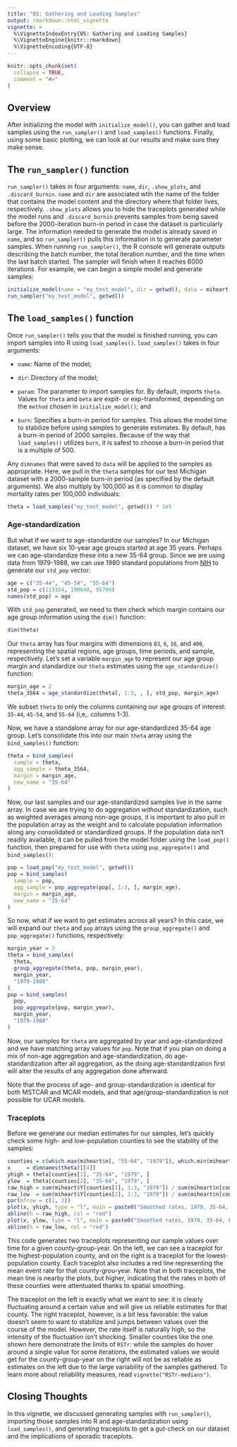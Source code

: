 ```yaml
---
title: "05: Gathering and Loading Samples"
output: rmarkdown::html_vignette
vignette: >
  %\VignetteIndexEntry{05: Gathering and Loading Samples}
  %\VignetteEngine{knitr::rmarkdown}
  %\VignetteEncoding{UTF-8}
---
```


```r
knitr::opts_chunk$set(
  collapse = TRUE,
  comment = "#>"
)
```

## Overview

After initializing the model with `initialize_model()`, you can gather and load samples using the `run_sampler()` and `load_samples()` functions. Finally, using some basic plotting, we can look at our results and make sure they make sense.

## The `run_sampler()` function

`run_sampler()` takes in four arguments: `name`, `dir`, `.show_plots`, and `.discard_burnin`. `name` and `dir` are associated wtih the name of the folder that contains the model content and the directory where that folder lives, respectively. `.show_plots` allows you to hide the traceplots generated while the model runs and `.discard_burnin` prevents samples from being saved before the 2000-iteration burn-in period in case the dataset is particularly large. The information needed to generate the model is already saved in `name`, and so `run_sampler()` pulls this information in to generate parameter samples. When running `run_sampler()`, the R console will generate outputs describing the batch number, the total iteration number, and the time when the last batch started. The sampler will finish when it reaches 6000 iterations. For example, we can begin a simple model and generate samples:

```r
initialize_model(name = "my_test_model", dir = getwd(), data = miheart, adjacency = miadj)
run_sampler("my_test_model", getwd())
```

## The `load_samples()` function

Once `run_sampler()` tells you that the model is finished running, you can import samples into R using `load_samples()`. `load_samples()` takes in four arguments:

-   `name`: Name of the model;

-   `dir`: Directory of the model;

-   `param`: The parameter to import samples for. By default, imports `theta`. Values for `theta` and `beta` are expit- or exp-transformed, depending on the `method` chosen in `initialize_model()`; and

-   `burn`: Specifies a burn-in period for samples. This allows the model time to stabilize before using samples to generate estimates. By default, has a burn-in period of 2000 samples. Because of the way that `load_samples()` utilizes `burn`, it is safest to choose a burn-in period that is a multiple of 500.

Any `dimnames` that were saved to `data` will be applied to the samples as appropriate. Here, we pull in the `theta` samples for our test Michigan dataset with a 2000-sample burn-in period (as specified by the default arguments). We also multiply by 100,000 as it is common to display mortality rates per 100,000 individuals:

```r
theta = load_samples("my_test_model", getwd()) * 1e5
```

### Age-standardization
But what if we want to age-standardize our samples? In our Michigan dataset, we have six 10-year age groups started at age 35 years. Perhaps we can age-standardize these into a new 35-64 group. Since we are using data from 1979-1988, we can use 1980 standard populations from [NIH](https://seer.cancer.gov/stdpopulations/stdpop.19ages.html) to generate our `std_pop` vector:

```r
age = c("35-44", "45-54", "55-64")
std_pop = c(113154, 100640, 95799)
names(std_pop) = age
```

With `std_pop` generated, we need to then check which margin contains our age group information using the `dim()` function:

```r
dim(theta)
```

Our `theta` array has four margins with dimensions `83`, `6`, `10`, and `400`, representing the spatial regions, age groups, time periods, and sample, respectively. Let's set a variable `margin_age` to represent our age group margin and standardize our `theta` estimates using the `age_standardize()` function:

```r
margin_age = 2
theta_3564 = age_standardize(theta[, 1:3, , ], std_pop, margin_age)
```

We subset `theta` to only the columns containing our age groups of interest: `35-44`, `45-54`, and `55-64` (i,e,. columns 1-3).

Now, we have a standalone array for our age-standardized 35-64 age group. Let's consolidate this into our main `theta` array using the `bind_samples()` function:

```r
theta = bind_samples(
  sample = theta,
  agg_sample = theta_3564,
  margin = margin_age,
  new_name = "35-64"
)
```

Now, our last samples and our age-standardized samples live in the same array. In case we are trying to do aggregation *without* standardization, such as weighted averages among non-age groups, it is important to also pull in the population array as the weight and to calculate population information along any consolidated or standardized groups. If the population data isn't readily available, it can be pulled from the model folder using the `load_pop()` function, then prepared for use with `theta` using `pop_aggregate()` and `bind_samples()`:

```r
pop = load_pop("my_test_model", getwd())
pop = bind_samples(
  sample = pop,
  agg_sample = pop_aggregate(pop[, 1:3, ], margin_age),
  margin = margin_age,
  new_name = "35-64"
)
```

So now, what if we want to get estimates across all years? In this case, we will expand our `theta` and `pop` arrays using the `group_aggregate()` and `pop_aggregate()` functions, respectively:

```r
margin_year = 3
theta = bind_samples(
  theta,
  group_aggregate(theta, pop, margin_year),
  margin_year,
  "1979-1988"
)
pop = bind_samples(
  pop,
  pop_aggregate(pop, margin_year),
  margin_year,
  "1979-1988"
)
```

Now, our samples for `theta` are aggregated by year and age-standardized and we have matching array values for `pop`. Note that if you plan on doing a mix of non-age aggregation and age-standardization, do age-standardization after all aggregation, as the doing age-standardization first will alter the results of any aggregation done afterward.

Note that the process of age- and group-standardization is identical for both MSTCAR and MCAR models, and that age/group-standardization is not possible for UCAR models.

### Traceplots

Before we generate our median estimates for our samples, let's quickly check some high- and low-population counties to see the stability of the samples:

```r
counties = c(which.max(miheart$n[, "55-64", "1979"]), which.min(miheart$n[, "55-64", "1979"]))
x     = dimnames(theta)[[4]]
yhigh = theta[counties[1], "35-64", "1979", ]
ylow  = theta[counties[2], "35-64", "1979", ]
raw_high = sum(miheart$Y[counties[1], 1:3, "1979"]) / sum(miheart$n[counties[1], 1:3, "1979"]) * 1e5
raw_low  = sum(miheart$Y[counties[2], 1:3, "1979"]) / sum(miheart$n[counties[2], 1:3, "1979"]) * 1e5
par(mfrow = c(1, 2))
plot(x, yhigh, type = "l", main = paste0("Smoothed rates, 1979, 35-64, FIPS ", names(counties[1])))
abline(h = raw_high, col = "red")
plot(x, ylow, type = "l", main = paste0("Smoothed rates, 1979, 35-64, FIPS ", names(counties[2])))
abline(h = raw_low, col = "red")
```

This code generates two traceplots representing our sample values over time for a given county-group-year. On the left, we can see a traceplot for the highest-population county, and on the right is a traceplot for the lowest-population county. Each traceplot also includes a red line representing the mean event rate for that county-grou-year. Note that in both traceplots, the mean line is nearby the plots, but higher, indicating that the rates in both of these counties were attentuated thanks to spatial smoothing.

The traceplot on the left is exactly what we want to see: it is clearly fluctuating around a certain value and will give us reliable estimates for that county. The right traceplot, however, is a bit less favorable: the value doesn't seem to want to stabilize and jumps between values over the course of the model. However, the rate itself is naturally high, so the intensity of the fluctuation isn't shocking. Smaller counties like the one shown here demonstrate the limits of `RSTr`: while the samples do hover around a single value for some iterations, the estimated values we would get for the county-group-year on the right will not be as reliable as estimates on the left due to the large variability of the samples gathered. To learn more about reliability measures, read `vignette("RSTr-medians")`.

## Closing Thoughts

In this vignette, we discussed generating samples with `run_sampler()`, importing those samples into R and age-standardization using `load_samples()`, and generating traceplots to get a gut-check on our dataset and the implications of sporadic traceplots.
